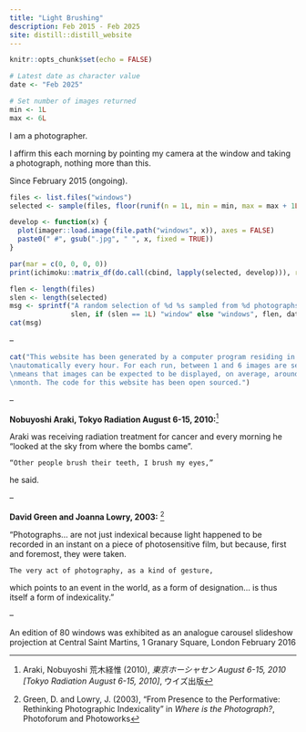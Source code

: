 ```yaml
---
title: "Light Brushing"
description: Feb 2015 - Feb 2025
site: distill::distill_website
---
```


```r
knitr::opts_chunk$set(echo = FALSE)

# Latest date as character value
date <- "Feb 2025"

# Set number of images returned
min <- 1L
max <- 6L

```

I am a photographer.

I affirm this each morning by pointing my camera at the window and taking a photograph, nothing more than this.

Since February 2015 (ongoing).

```r

files <- list.files("windows")
selected <- sample(files, floor(runif(n = 1L, min = min, max = max + 1L)))

develop <- function(x) {
  plot(imager::load.image(file.path("windows", x)), axes = FALSE)
  paste0(" #", gsub(".jpg", " ", x, fixed = TRUE))
}

par(mar = c(0, 0, 0, 0))
print(ichimoku::matrix_df(do.call(cbind, lapply(selected, develop))), row.names = FALSE)

```

```r

flen <- length(files)
slen <- length(selected)
msg <- sprintf("A random selection of %d %s sampled from %d photographs dating from Feb 2015\nto %s.",
               slen, if (slen == 1L) "window" else "windows", flen, date)
cat(msg)

```

--

```r

cat("This website has been generated by a computer program residing in the cloud running
\nautomatically every hour. For each run, between 1 and 6 images are selected. This
\nmeans that images can be expected to be displayed, on average, around once every
\nmonth. The code for this website has been open sourced.")

```

--

**Nobuyoshi Araki, Tokyo Radiation August 6-15, 2010:**^[Araki, Nobuyoshi 荒木経惟 (2010), *東京ホーシャセン August 6-15, 2010 [Tokyo Radiation August 6-15, 2010]*, ウイズ出版]

Araki was receiving radiation treatment for cancer and every morning he “looked at the sky from where the bombs came”.

    “Other people brush their teeth, I brush my eyes,”

he said.

--

**David Green and Joanna Lowry, 2003:** ^[Green, D. and Lowry, J. (2003), "From Presence to the Performative: Rethinking Photographic Indexicality" in *Where is the Photograph?*, Photoforum and Photoworks]

“Photographs... are not just indexical because light happened to be recorded in an instant on a piece of photosensitive film, but because, first and foremost, they were taken.

    The very act of photography, as a kind of gesture,

which points to an event in the world, as a form of designation... is thus itself a form of indexicality.”

--

An edition of 80 windows was exhibited as an analogue carousel slideshow projection at Central Saint Martins, 1 Granary Square, London February 2016
